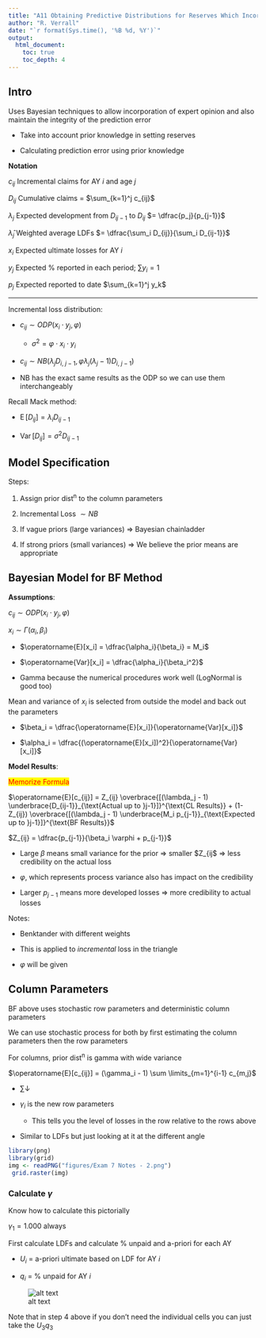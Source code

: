 ```yaml
---
title: "A11 Obtaining Predictive Distributions for Reserves Which Incorporate Expert Opinions"
author: "R. Verrall"
date: "`r format(Sys.time(), '%B %d, %Y')`"
output: 
  html_document:
    toc: true
    toc_depth: 4
---
```


## Intro

Uses Bayesian techniques to allow incorporation of expert opinion and also maintain the integrity of the prediction error

* Take into account prior knowledge in setting reserves

* Calculating prediction error using prior knowledge

**Notation**

$c_{ij}$ Incremental claims for AY $i$ and age $j$

$D_{ij}$ Cumulative claims = $\sum_{k=1}^j c_{ij}$

$\lambda_j$ Expected development from $D_{ij-1}$ to $D_{ij}$ $= \dfrac{p_j}{p_{j-1}}$

$\hat{\lambda}_j$ Weighted average LDFs $= \dfrac{\sum_i D_{ij}}{\sum_i D_{ij-1}}$

$x_i$ Expected ultimate losses for AY $i$

$y_j$ Expected % reported in each period; $\sum y_i = 1$

$p_j$ Expected reported to date $\sum_{k=1}^j y_k$

***

Incremental loss distribution:

* $c_{ij} \sim ODP(x_i \cdot y_j, \varphi)$
    
    * $\sigma^2 = \varphi \cdot x_i \cdot y_i$

* $c_{ij} \sim NB(\lambda_j D_{i, \: j-1}, \varphi \lambda_j (\lambda_j -1)D_{i, \: j-1})$

* NB has the exact same results as the ODP so we can use them interchangeably

Recall Mack method:

* $\operatorname{E}[D_{ij}] = \lambda_i D_{ij-1}$

* $\operatorname{Var}[D_{ij}] = \sigma^2 D_{ij-1}$

## Model Specification

Steps:

1) Assign prior dist^n^ to the column parameters

2) Incremental Loss $\sim NB$

3) If vague priors (large variances) $\Rightarrow$ Bayesian chainladder

4) If strong priors (small variances) $\Rightarrow$ We believe the prior means are appropriate

## Bayesian Model for BF Method

**Assumptions**:

$c_{ij} \sim ODP(x_i \cdot y_j, \varphi)$

$x_i \sim \Gamma(\alpha_i, \beta_i)$

* $\operatorname{E}[x_i] = \dfrac{\alpha_i}{\beta_i} = M_i$
    
* $\operatorname{Var}[x_i] = \dfrac{\alpha_i}{\beta_i^2}$

* Gamma because the numerical procedures work well (LogNormal is good too)

Mean and variance of $x_i$ is selected from outside the model and back out the parameters

* $\beta_i = \dfrac{\operatorname{E}[x_i]}{\operatorname{Var}[x_i]}$

* $\alpha_i = \dfrac{(\operatorname{E}[x_i])^2}{\operatorname{Var}[x_i]}$

**Model Results**:

<span style="color:red;background:yellow">Memorize Formula</span>

$\operatorname{E}[c_{ij}] = Z_{ij} \overbrace{[(\lambda_j - 1) \underbrace{D_{ij-1}}_{\text{Actual up to }j-1}]}^{\text{CL Results}} + (1- Z_{ij}) \overbrace{[(\lambda_j - 1) \underbrace{M_i p_{j-1}}_{\text{Expected up to }j-1}]}^{\text{BF Results}}$

$Z_{ij} = \dfrac{p_{j-1}}{\beta_i \varphi + p_{j-1}}$

* Large $\beta$ means small variance for the prior $\Rightarrow$ smaller $Z_{ij$ $\Rightarrow$ less credibility on the actual loss

* $\varphi$, which represents process variance also has impact on the credibility

* Larger $p_{j-1}$ means more developed losses $\Rightarrow$ more credibility to actual losses

Notes:

* Benktander with different weights

* This is applied to *incremental* loss in the triangle

* $\varphi$ will be given

## Column Parameters

BF above uses stochastic row parameters and deterministic column parameters

We can use stochastic process for both by first estimating the column parameters then the row parameters

For columns, prior dist^n^ is gamma with wide variance

$\operatorname{E}[c_{ij}] = (\gamma_i - 1) \sum \limits_{m=1}^{i-1} c_{m,j}$

* $\sum \downarrow$

* $\gamma_i$ is the new row parameters

    * This tells you the level of losses in the row relative to the rows above

* Similar to LDFs but just looking at it at the different angle

```r
library(png)
library(grid)
img <- readPNG("figures/Exam 7 Notes - 2.png")
 grid.raster(img)
```

### Calculate $\gamma$

Know how to calculate this pictorially

$\gamma_1 = 1.000$ always

First calculate LDFs and calculate % unpaid and a-priori for each AY

* $U_i$ = a-priori ultimate based on LDF for AY $i$

* $q_i$ = % unpaid for AY $i$

![alt text](figures/Exam 7 Notes - 3.png)

Note that in step 4 above if you don't need the individual cells you can just take the $U_3 q_3$